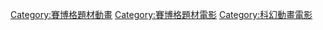 [[Category:賽博格題材動畫|Category:賽博格題材動畫]]
[[Category:賽博格題材電影|Category:賽博格題材電影]]
[[Category:科幻動畫電影|Category:科幻動畫電影]]